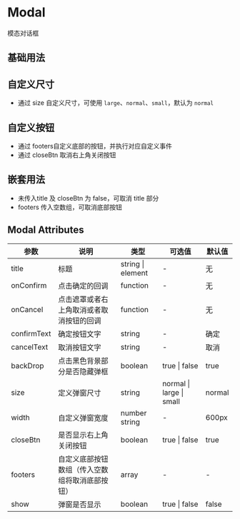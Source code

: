 # Modal

模态对话框

## 基础用法

<DemoBase/>

## 自定义尺寸

- 通过 size 自定义尺寸，可使用 `large`、`normal`、`small`，默认为 `normal`


<DemoSize/>

## 自定义按钮

- 通过 footers自定义底部的按钮，并执行对应自定义事件
- 通过 closeBtn 取消右上角关闭按钮


<DemoBtn/>

## 嵌套用法

- 未传入title 及 closeBtn 为 false，可取消 title 部分
- footers 传入空数组，可取消底部按钮


<DemoNest/>

## Modal Attributes

| 参数 | 说明 | 类型 | 可选值 | 默认值 |
| -------- | ----- | ---- | ---- | ---- |
| title | 标题 | string \| element | - | 无 |
| onConfirm | 点击确定的回调 | function | - | 无 |
| onCancel | 点击遮罩或者右上角取消或者取消按钮的回调 | function | - | 无 |
| confirmText | 确定按钮文字 | string | - | 确定 |
| cancelText | 取消按钮文字 | string | - | 取消 |
| backDrop | 点击黑色背景部分是否隐藏弹框 | boolean | true \| false | true |
| size |  定义弹窗尺寸 | string | normal \| large \| small | normal |
| width |  自定义弹窗宽度 |  number <br/> string | - | 600px |
| closeBtn |   是否显示右上角关闭按钮 |   boolean | true \| false | true |
| footers |    自定义底部按钮数组（传入空数组将取消底部按钮） |    array | - | - |
| show | 弹窗是否显示 |     boolean | true \| false | false |
